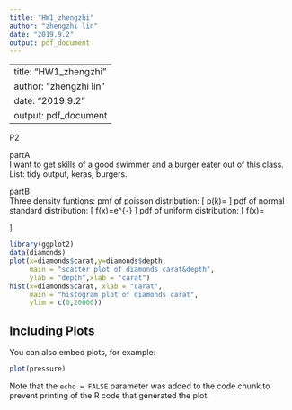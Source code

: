 ```yaml
---
title: "HW1_zhengzhi"
author: "zhengzhi lin"
date: "2019.9.2"
output: pdf_document
---
```

---
title: "HW1_zhengzhi"
author: "zhengzhi lin"
date: "2019.9.2"
output: pdf_document
---
P2

partA\
I want to get skills of a good swimmer and a burger eater out of this class.
List: tidy output, keras, burgers.

partB\
Three density funtions: 
                                pmf of poisson distribution: 
                               \[
 p(k)=\frac{\lambda^{k}e^{-\lambda}}{k!}\tag{1} \label{eq:special}
\]
                                pdf of normal standard distribution: \[
 f(x)=\frac{1}{\sqrt{2\pi}}e^{-\frac{x^2}{2}}\tag{2} \label{eq:special}
\]
                                pdf of uniform distribution: 
\[
 f(x)=
\begin{cases}
\frac{1}{a-b},& \text{for } a\leq x\leq b \\
0, & \text{otherwise}
\end{cases}\tag{3} \label{eq:special}
\]

```r
library(ggplot2)
data(diamonds)
plot(x=diamonds$carat,y=diamonds$depth,
     main = "scatter plot of diamonds carat&depth",
     ylab = "depth",xlab = "carat")
hist(x=diamonds$carat, xlab = "carat", 
     main = "histogram plot of diamonds carat", 
     ylim = c(0,20000))
```


## Including Plots

You can also embed plots, for example:

```r
plot(pressure)
```

Note that the `echo = FALSE` parameter was added to the code chunk to prevent printing of the R code that generated the plot.
